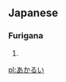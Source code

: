==Japanese==                             
===Furigana===
{{furigana|あかるい|akarui}}
#{{japdef|明るい|[[bright]]}}

[[pl:あかるい]]